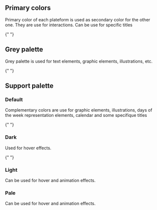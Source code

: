 
<Meta title="Design Tokens/Common Colors" component={Colors} />

<style>
  {`
    * {box-sizing: border-box;}
    .h2, .h3 {margin-top: 50px;border-bottom: 0;}
    .flex {display: flex;gap: 24px;flex-wrap: wrap;justify-content: flex-start;}
    .ctn-card {box-shadow: 0px 2px 6px 0px #00000026;border-radius: 8px;}
    .name-color {font-weight: bold;}
    .name-color, .hexa-color, .variable {margin: 0;line-height: 24px;font-size: 14px;}
    .background-color {height: 100px;width: 160px;border-radius: 8px 8px 0 0;}
    .description-color {padding: 16px;width: 160px;height: 102px;border-radius: 0 0 8px 8px;background: #FFFFFF;box-shadow: 0px 2px 6px rgba(0, 0, 0, 0.15);}
  `}
</style>

<div className="ctn">
  <h2 className="h2">Primary colors</h2>
  <p className="title">Primary color of each plateform is used as secondary color for the other one. They are use for interactions. Can be use for specific titles</p>
  <div className="flex">
    <Colors 
      color="Orange"
      hexa="#FF8D2E"
    />
    <Colors 
      color="Blue"
      hexa="#2A9CC8"
    />
  </div>

{" "}
<h2 className="h2">Grey palette</h2>
<p className="title">
  Grey palette is used for text elements, graphic elements, illustrations, etc.
</p>
<div className="flex">
  <Colors color="Darkness" hexa="#000000" nameVar="$black" />
  <Colors color="Black" hexa="#4A4A4A" nameVar="$gray-800" />
  <Colors color="Graphite" hexa="#909090" nameVar="$gray-700" />
  <Colors color="Stone" hexa="#B0B0B0" nameVar="$gray-600" />
  <Colors color="Grey" hexa="#C7C7C7" nameVar="$gray-500" />
  <Colors color="Cloudy" hexa="#E4E4E4" nameVar="$gray-400" />
  <Colors color="Pearl" hexa="#F2F2F2" nameVar="$gray-300" />
  <Colors color="Fog" hexa="#FAFAFA" nameVar="$gray-200" />
  <Colors color="White" hexa="#FFFFFF" nameVar="$white" />
</div>

{" "}
<h2 className="h2">Support palette</h2>
<h3 className="h3">Default</h3>
<p className="title">
  Complementary colors are use for graphic elements, illustrations, days of the
  week representation elements, calendar and some specifique titles
</p>
<div className="flex">
  <Colors color="Error" hexa="#E13A3A" nameVar="$danger" />
  <Colors color="Warning" hexa="#F59700" nameVar="$warning" />
  <Colors color="Success" hexa="#7DBF85" nameVar="$success" />
  <Colors color="Information" hexa="#4BAFD5" nameVar="$info" />
</div>

{" "}
<h3 className="h3">Dark</h3>
<p className="title">Used for hover effects.</p>
<div className="flex">
  <Colors color="Error" hexa="#D12A2A" nameVar="$danger-900" />
  <Colors color="Warning" hexa="#E58D00" nameVar="$warning-900" />
  <Colors color="Success" hexa="#70A977" nameVar="$success-900" />
  <Colors color="Information" hexa="#3499BF" nameVar="$info-900" />
</div>

{" "}
<h3 className="h3">Light</h3>
<p className="title">Can be used for hover and animation effects.</p>
<div className="flex">
  <Colors color="Error" hexa="#f3a6a6" nameVar="$danger-200" />
  <Colors color="Warning" hexa="#f2c987" nameVar="$warning-200" />
  <Colors color="Success" hexa="#bbe1bf" nameVar="$success-200" />
  <Colors color="Information" hexa="#acd6e6" nameVar="$info-200" />
</div>

  <h3 className="h3">Pale</h3>
  <p className="title">Can be used for hover and animation effects.</p>
  <div className="flex">
    <Colors 
      color="Error"
      hexa="#ffe9e9"
      nameVar="$danger-100"
    />
    <Colors 
      color="Warning"
      hexa="#fdecd2"
      nameVar="$warning-100"
    />
    <Colors 
      color="Success"
      hexa="#daf1dd"
      nameVar="$success-100"
    />
    <Colors 
      color="Information"
      hexa="#d7e8ee"
      nameVar="$info-100"
    />
  </div>
</div>
